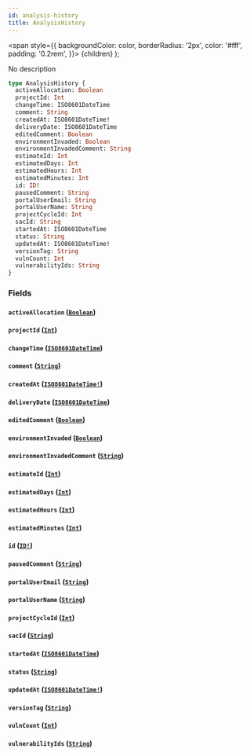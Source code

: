```yaml
---
id: analysis-history
title: AnalysisHistory
---
```


<span
style={{
      backgroundColor: color,
      borderRadius: '2px',
      color: '#fff',
      padding: '0.2rem',
    }}>
{children}
</span>
);

No description

```graphql
type AnalysisHistory {
  activeAllocation: Boolean
  projectId: Int
  changeTime: ISO8601DateTime
  comment: String
  createdAt: ISO8601DateTime!
  deliveryDate: ISO8601DateTime
  editedComment: Boolean
  environmentInvaded: Boolean
  environmentInvadedComment: String
  estimateId: Int
  estimatedDays: Int
  estimatedHours: Int
  estimatedMinutes: Int
  id: ID!
  pausedComment: String
  portalUserEmail: String
  portalUserName: String
  projectCycleId: Int
  sacId: String
  startedAt: ISO8601DateTime
  status: String
  updatedAt: ISO8601DateTime!
  versionTag: String
  vulnCount: Int
  vulnerabilityIds: String
}
```

### Fields

#### `activeAllocation` ([`Boolean`](/api/graphql/documentation/scalars/boolean))

#### `projectId` ([`Int`](/api/graphql/documentation/scalars/int))

#### `changeTime` ([`ISO8601DateTime`](/api/graphql/documentation/scalars/iso-8601-date-time))

#### `comment` ([`String`](/api/graphql/documentation/scalars/string))

#### `createdAt` ([`ISO8601DateTime!`](/api/graphql/documentation/scalars/iso-8601-date-time))

#### `deliveryDate` ([`ISO8601DateTime`](/api/graphql/documentation/scalars/iso-8601-date-time))

#### `editedComment` ([`Boolean`](/api/graphql/documentation/scalars/boolean))

#### `environmentInvaded` ([`Boolean`](/api/graphql/documentation/scalars/boolean))

#### `environmentInvadedComment` ([`String`](/api/graphql/documentation/scalars/string))

#### `estimateId` ([`Int`](/api/graphql/documentation/scalars/int))

#### `estimatedDays` ([`Int`](/api/graphql/documentation/scalars/int))

#### `estimatedHours` ([`Int`](/api/graphql/documentation/scalars/int))

#### `estimatedMinutes` ([`Int`](/api/graphql/documentation/scalars/int))

#### `id` ([`ID!`](/api/graphql/documentation/scalars/id))

#### `pausedComment` ([`String`](/api/graphql/documentation/scalars/string))

#### `portalUserEmail` ([`String`](/api/graphql/documentation/scalars/string))

#### `portalUserName` ([`String`](/api/graphql/documentation/scalars/string))

#### `projectCycleId` ([`Int`](/api/graphql/documentation/scalars/int))

#### `sacId` ([`String`](/api/graphql/documentation/scalars/string))

#### `startedAt` ([`ISO8601DateTime`](/api/graphql/documentation/scalars/iso-8601-date-time))

#### `status` ([`String`](/api/graphql/documentation/scalars/string))

#### `updatedAt` ([`ISO8601DateTime!`](/api/graphql/documentation/scalars/iso-8601-date-time))

#### `versionTag` ([`String`](/api/graphql/documentation/scalars/string))

#### `vulnCount` ([`Int`](/api/graphql/documentation/scalars/int))

#### `vulnerabilityIds` ([`String`](/api/graphql/documentation/scalars/string))
